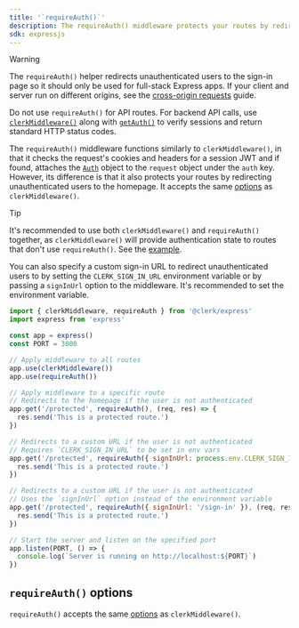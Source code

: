 ```yaml
---
title: '`requireAuth()`'
description: The requireAuth() middleware protects your routes by redirecting unauthenticated users to the homepage.
sdk: expressjs
---
```


> [!WARNING]
> The `requireAuth()` helper redirects unauthenticated users to the sign-in page so it should only be used for full-stack Express apps. If your client and server run on different origins, see the [cross-origin requests](/docs/guides/development/making-requests#cross-origin-requests) guide.
>
> Do not use `requireAuth()` for API routes. For backend API calls, use [`clerkMiddleware()`](/docs/reference/express/overview#clerk-middleware) along with [`getAuth()`](/docs/reference/express/get-auth) to verify sessions and return standard HTTP status codes.

The `requireAuth()` middleware functions similarly to `clerkMiddleware()`, in that it checks the request's cookies and headers for a session JWT and if found, attaches the [`Auth`](/docs/reference/backend/types/auth-object) object to the `request` object under the `auth` key. However, its difference is that it also protects your routes by redirecting unauthenticated users to the homepage. It accepts the same [options](/docs/reference/express/clerk-middleware#clerk-middleware-options) as `clerkMiddleware()`.

> [!TIP]
> It's recommended to use both `clerkMiddleware()` and `requireAuth()` together, as `clerkMiddleware()` will provide authentication state to routes that don't use `requireAuth()`. See the [example](/docs/reference/express/clerk-middleware#example-use-clerk-middleware-require-auth-and-get-auth-together).

You can also specify a custom sign-in URL to redirect unauthenticated users to by setting the `CLERK_SIGN_IN_URL` environment variable or by passing a `signInUrl` option to the middleware. It's recommended to set the environment variable.

```js
import { clerkMiddleware, requireAuth } from '@clerk/express'
import express from 'express'

const app = express()
const PORT = 3000

// Apply middleware to all routes
app.use(clerkMiddleware())
app.use(requireAuth())

// Apply middleware to a specific route
// Redirects to the homepage if the user is not authenticated
app.get('/protected', requireAuth(), (req, res) => {
  res.send('This is a protected route.')
})

// Redirects to a custom URL if the user is not authenticated
// Requires `CLERK_SIGN_IN_URL` to be set in env vars
app.get('/protected', requireAuth({ signInUrl: process.env.CLERK_SIGN_IN_URL }), (req, res) => {
  res.send('This is a protected route.')
})

// Redirects to a custom URL if the user is not authenticated
// Uses the `signInUrl` option instead of the environment variable
app.get('/protected', requireAuth({ signInUrl: '/sign-in' }), (req, res) => {
  res.send('This is a protected route.')
})

// Start the server and listen on the specified port
app.listen(PORT, () => {
  console.log(`Server is running on http://localhost:${PORT}`)
})
```

## `requireAuth()` options

`requireAuth()` accepts the same [options](/docs/reference/express/clerk-middleware#clerk-middleware-options) as `clerkMiddleware()`.
